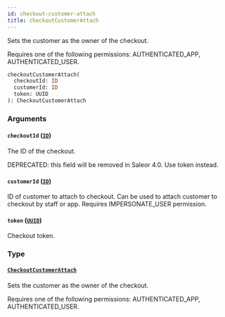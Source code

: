 ```yaml
---
id: checkout-customer-attach
title: checkoutCustomerAttach
---
```



Sets the customer as the owner of the checkout. 

Requires one of the following permissions: AUTHENTICATED_APP, AUTHENTICATED_USER.

```graphql
checkoutCustomerAttach(
  checkoutId: ID
  customerId: ID
  token: UUID
): CheckoutCustomerAttach
```


### Arguments

#### `checkoutId` ([`ID`](../../../developer/api-reference/scalars/id))

The ID of the checkout. 

DEPRECATED: this field will be removed in Saleor 4.0. Use token instead.


#### `customerId` ([`ID`](../../../developer/api-reference/scalars/id))

ID of customer to attach to checkout. Can be used to attach customer to checkout by staff or app. Requires IMPERSONATE_USER permission.


#### `token` ([`UUID`](../../../developer/api-reference/scalars/uuid))

Checkout token.


### Type

#### [`CheckoutCustomerAttach`](../../../developer/api-reference/objects/checkout-customer-attach) 

Sets the customer as the owner of the checkout. 

Requires one of the following permissions: AUTHENTICATED_APP, AUTHENTICATED_USER.




